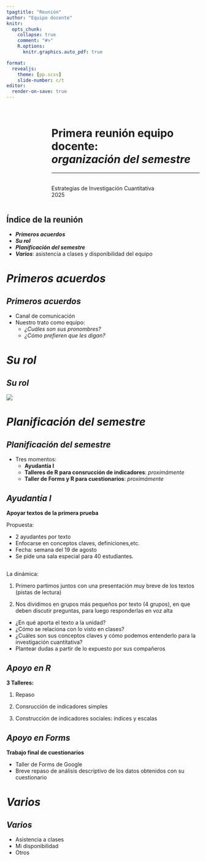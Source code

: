 ```yaml
---
tpagtitle: "Reunión"
author: "Equipo docente"
knitr:
  opts_chunk: 
    collapse: true
    comment: "#>" 
    R.options:
      knitr.graphics.auto_pdf: true

format:
  revealjs:
    theme: [pp.scss]
    slide-number: c/t
editor:
  render-on-save: true
---
```




## {data-background-color="#1E2D59"}

:::: {.columns .v-center-container}
::: {.column width=20%}
:::
::: {.column width=80%}

# [Primera reunión equipo docente: <br> [***organización del semestre***]{.gray}]{.white} 

------------------------------------------------------------------------
<br>
Estrategias de Investigación Cuantitativa
<br> 
2025
:::
::::


## [Índice de la reunión]{.black} {data-background-color="#f4e2d4"}

- [***Primeros acuerdos***]{.gray} 
- [***Su rol***]{.gray}
- [***Planificación del semestre***]{.gray}
- [***Varios***: asistencia a clases y disponibilidad del equipo]{.gray}


# [***Primeros acuerdos***]{.white} {data-background-color="#1E2D59"}

## [***Primeros acuerdos***]{.gray}{data-background-color="#f4e2d4"}

- Canal de comunicación
- Nuestro trato como equipo:
  - *¿Cuáles son sus pronombres?*
  - *¿Cómo prefieren que les digan?*
  


# [***Su rol***]{.white} {data-background-color="#1E2D59"}

## [***Su rol***]{.gray}{data-background-color="#f4e2d4"}

![](../images/esquema.png)



# [***Planificación del semestre***]{.white} {data-background-color="#1E2D59"}

## [***Planificación del semestre***]{.gray}{data-background-color="#f4e2d4"}

- Tres momentos:
  - **Ayudantía I**
  - **Talleres de R para consrucción de indicadores**: *proximámente*
  - **Taller de Forms y R para cuestionarios**: *proximámente*


## [***Ayudantía I***]{.black}{data-background-color="#f4e2d4"}

[**Apoyar textos de la primera prueba**]{.purple}

Propuesta: 

- 2 ayudantes por texto 
- Enfocarse en conceptos claves, definiciones,etc.
- Fecha: semana del 19 de agosto 
- Se pide una sala especial para 40 estudiantes.

##

::: {.content-box-purple}
La dinámica:

1. Primero partimos juntos con una presentación muy breve de los textos (pistas de lectura)

2. Nos dividimos en grupos más pequeños por texto (4 grupos), en que deben discutir preguntas, para luego responderlas en voz alta
  - ¿En qué aporta el texto a la unidad?
  - ¿Cómo se relaciona con lo visto en clases?
  - ¿Cuáles son sus conceptos claves y cómo podemos entenderlo para la investigación cuantitativa? 
  - Plantear dudas a partir de lo expuesto por sus compañeros 
::: 

## [***Apoyo en R***]{.black} {data-background-color="#f4e2d4"}

[**3 Talleres:**]{.purple} 

::: {.content-box-purple}
1. Repaso

2. Consrucción de indicadores simples

3. Construcción de indicadores sociales: índices y escalas
:::

## [***Apoyo en Forms***]{.black} {data-background-color="#f4e2d4"}

[**Trabajo final de cuestionarios**]{.purple}

::: {.content-box-purple}
- Taller de Forms de Google 
- Breve repaso de análisis descriptivo de los datos obtenidos con su cuestionario
:::

# [***Varios***]{.white} {data-background-color="#1E2D59"}

## [***Varios***]{.gray}{data-background-color="#f4e2d4"}

- Asistencia a clases
- Mi disponibilidad
- Otros


